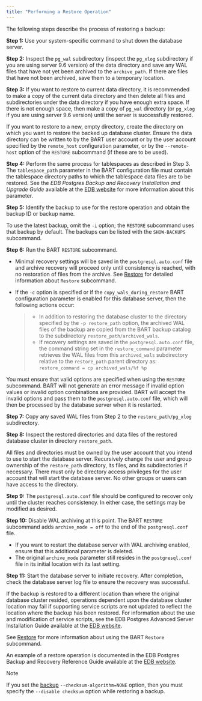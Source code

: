 ```yaml
---
title: "Performing a Restore Operation"
---
```


<div id="performing_a_restore_operation" class="registered_link"></div>

The following steps describe the process of restoring a backup:

**Step 1:** Use your system-specific command to shut down the database server.

**Step 2:** Inspect the `pg_wal` subdirectory (inspect the `pg_xlog` subdirectory if you are using server 9.6 version) of the data directory and save any WAL files that have not yet been archived to the `archive_path`. If there are files that have not been archived, save them to a temporary location.

**Step 3:** If you want to restore to current data directory, it is recommended to make a copy of the current data directory and then delete all files and subdirectories under the data directory if you have enough extra space. If there is not enough space, then make a copy of `pg_wal` directory (or `pg_xlog` if you are using server 9.6 version) until the server is successfully restored.

If you want to restore to a new, empty directory, create the directory on which you want to restore the backed up database cluster. Ensure the data directory can be written to by the BART user account or by the user account specified by the `remote_host` configuration parameter, or by the `--remote-host` option of the `RESTORE` subcommand (if these are to be used).

**Step 4:** Perform the same process for tablespaces as described in Step 3. The `tablespace_path` parameter in the BART configuration file must contain the tablespace directory paths to which the tablespace data files are to be restored. See the *EDB Postgres Backup and Recovery Installation and Upgrade Guide* available at the [EDB website](https://www.enterprisedb.com/edb-docs/) for more information about this parameter.

**Step 5:** Identify the backup to use for the restore operation and obtain the backup ID or backup name.

To use the latest backup, omit the `-i` option; the `RESTORE` subcommand uses that backup by default. The backups can be listed with the `SHOW-BACKUPS` subcommand.

**Step 6:** Run the BART `RESTORE` subcommand.

-   Minimal recovery settings will be saved in the `postgresql.auto.conf` file and archive recovery will proceed only until consistency is reached, with no restoration of files from the archive. See [Restore](../../03_basic_bart_subcommand_usage/08_restore/#restore) for detailed information about `Restore` subcommand.

-   If the `-c` option is specified or if the `copy_wals_during_restore` BART configuration parameter is enabled for this database server, then the following actions occur:

    > -   In addition to restoring the database cluster to the directory specified by the `-p restore_path` option, the archived WAL files of the backup are copied from the BART backup catalog to the subdirectory `restore_path/archived_wals`.
    > -   If recovery settings are saved in the `postgresql.auto.conf` file, the command string set in the `restore_command` parameter retrieves the WAL files from this `archived_wals` subdirectory relative to the `restore_path` parent directory as: `restore_command = cp archived_wals/%f %p`

You must ensure that valid options are specified when using the `RESTORE` subcommand. BART will not generate an error message if invalid option values or invalid option combinations are provided. BART will accept the invalid options and pass them to the `postgresql.auto.conf` file, which will then be processed by the database server when it is restarted.

**Step 7:** Copy any saved WAL files from Step 2 to the `restore_path/pg_xlog` subdirectory.

**Step 8:** Inspect the restored directories and data files of the restored database cluster in directory `restore_path`.

All files and directories must be owned by the user account that you intend to use to start the database server. Recursively change the user and group ownership of the `restore_path` directory, its files, and its subdirectories if necessary. There must only be directory access privileges for the user account that will start the database server. No other groups or users can have access to the directory.

**Step 9:** The `postgresql.auto.conf` file should be configured to recover only until the cluster reaches consistency. In either case, the settings may be modified as desired.

**Step 10:** Disable WAL archiving at this point. The BART `RESTORE` subcommand adds `archive_mode = off` to the end of the `postgresql.conf` file.

-   If you want to restart the database server with WAL archiving enabled, ensure that this additional parameter is deleted.
-   The original `archive_mode` parameter still resides in the `postgresql.conf` file in its initial location with its last setting.

**Step 11:** Start the database server to initiate recovery. After completion, check the database server log file to ensure the recovery was successful.

If the backup is restored to a different location than where the original database cluster resided, operations dependent upon the database cluster location may fail if supporting service scripts are not updated to reflect the location where the backup has been restored. For information about the use and modification of service scripts, see the EDB Postgres Advanced Server Installation Guide available at the [EDB website](https://www.enterprisedb.com/edb-docs/).

See [Restore](../../03_basic_bart_subcommand_usage/08_restore/#restore) for more information about using the BART `Restore` subcommand.

An example of a restore operation is documented in the EDB Postgres Backup and Recovery Reference Guide available at the [EDB website](https://www.enterprisedb.com/edb-docs/).

<div class="note">

<div class="title">

Note

</div>

If you set the [backup](../../03_basic_bart_subcommand_usage/03_backup/#backup) `--checksum-algorithm=NONE` option, then you must specify the `--disable checksum` option while restoring a backup.

</div>
